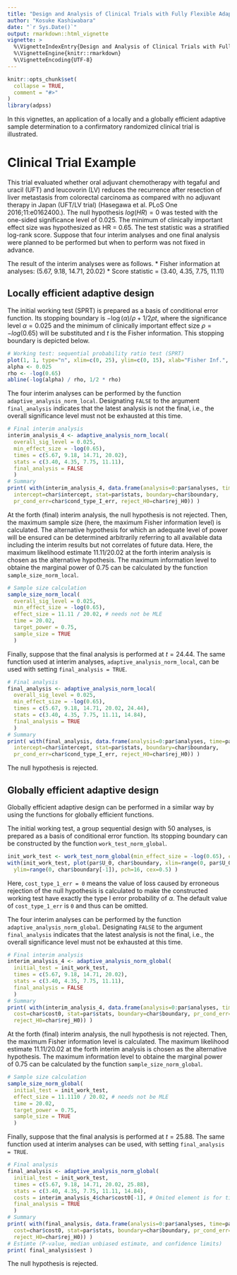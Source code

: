 ```yaml
---
title: "Design and Analysis of Clinical Trials with Fully Flexible Adaptive Sample Size Determination"
author: "Kosuke Kashiwabara"
date: "`r Sys.Date()`"
output: rmarkdown::html_vignette
vignette: >
  %\VignetteIndexEntry{Design and Analysis of Clinical Trials with Fully Flexible Adaptive Sample Determination}
  %\VignetteEngine{knitr::rmarkdown}
  %\VignetteEncoding{UTF-8}
---
```


```r
knitr::opts_chunk$set(
  collapse = TRUE,
  comment = "#>"
)
library(adpss)
```
In this vignettes, an application of a locally and a globally efficient 
adaptive sample determination to a confirmatory randomized clinical trial
is illustrated.

# Clinical Trial Example
This trial evaluated whether oral adjuvant chemotherapy with tegaful and uracil (UFT) and leucovorin (LV) reduces the recurrence after resection of liver metastasis from colorectal carcinoma as compared with no adjuvant therapy in Japan (UFT/LV trial) (Hasegawa et al. PLoS One 2016;11:e0162400.).
The null hypothesis $log(HR) = 0$ was tested with the one-sided significance level of 0.025.  The minimum of clinically important effect size was hypothesized as HR = 0.65. The test statistic was a stratified log-rank score.
Suppose that four interim analyses and one final analysis were planned to be performed but when to perform was not fixed in advance.

The result of the interim analyses were as follows.
* Fisher information at analyses: (5.67, 9.18, 14.71, 20.02)
* Score statistic = (3.40, 4.35, 7.75, 11.11)

## Locally efficient adaptive design
The initial working test (SPRT) is prepared as a basis of conditional error function. Its stopping boundary is $-\log(\alpha) / \rho + 1 / 2 \rho t$,
where the significance level $\alpha = 0.025$ and the minimum of clinically important effect size $\rho = -log(0.65)$ will be substituted and $t$ is the Fisher information. This stopping boundary is depicted below.

```r
# Working test: sequential probability ratio test (SPRT)
plot(1, 1, type="n", xlim=c(0, 25), ylim=c(0, 15), xlab="Fisher Inf.", ylab = "Score Stat.")
alpha <- 0.025
rho <- -log(0.65)
abline(-log(alpha) / rho, 1/2 * rho)
```

The four interim analyses can be performed by the function `adaptive_analysis_norm_local`.
Designating `FALSE` to the argument `final_analysis` indicates that the latest analysis is not the final, i.e., the overall significance level must not be exhausted at this time.

```r
# Final interim analysis
interim_analysis_4 <- adaptive_analysis_norm_local(
  overall_sig_level = 0.025,
  min_effect_size = -log(0.65),
  times = c(5.67, 9.18, 14.71, 20.02),
  stats = c(3.40, 4.35, 7.75, 11.11),
  final_analysis = FALSE
  )
# Summary
print( with(interim_analysis_4, data.frame(analysis=0:par$analyses, time=par$times,
  intercept=char$intercept, stat=par$stats, boundary=char$boundary,
  pr_cond_err=char$cond_type_I_err, reject_H0=char$rej_H0)) )
```

At the forth (final) interim analysis, the null hypothesis is not rejected. Then, the maximum sample size (here, the maximum Fisher information level) is calculated.
The alternative hypothesis for which an adequate level of power will be ensured can be determined arbitrarily referring to all available data including the interim results but not correlates of future data.
Here, the maximum likelihood estimate $11.11 / 20.02$ at the forth interim analysis is chosen as the alternative hypothesis. The maximum information level to obtaine the marginal power of 0.75 can be calculated by the function `sample_size_norm_local`.

```r
# Sample size calculation
sample_size_norm_local(
  overall_sig_level = 0.025,
  min_effect_size = -log(0.65),
  effect_size = 11.11 / 20.02, # needs not be MLE
  time = 20.02,
  target_power = 0.75,
  sample_size = TRUE
  )
```
Finally, suppose that the final analysis is performed at $t = 24.44$.
The same function used at interim analyses, `adaptive_analysis_norm_local`,  can be used with setting `final_analysis = TRUE`.

```r
# Final analysis
final_analysis <- adaptive_analysis_norm_local(
  overall_sig_level = 0.025,
  min_effect_size = -log(0.65),
  times = c(5.67, 9.18, 14.71, 20.02, 24.44),
  stats = c(3.40, 4.35, 7.75, 11.11, 14.84),
  final_analysis = TRUE
  )
# Summary
print( with(final_analysis, data.frame(analysis=0:par$analyses, time=par$times,
  intercept=char$intercept, stat=par$stats, boundary=char$boundary,
  pr_cond_err=char$cond_type_I_err, reject_H0=char$rej_H0)) )
```

The null hypothesis is rejected.



## Globally efficient adaptive design

Globally efficient adaptive design can be performed in a similar way by using the functions for globally efficient functions.

The initial working test, a group sequential design with 50 analyses, is prepared as a basis of conditional error function. Its stopping boundary can be constructed by the function `work_test_norm_global`.

```r
init_work_test <- work_test_norm_global(min_effect_size = -log(0.65), cost_type_1_err = 0)
with(init_work_test, plot(par$U_0, char$boundary, xlim=range(0, par$U_0),
  ylim=range(0, char$boundary[-1]), pch=16, cex=0.5) )
```

Here, `cost_type_1_err = 0` means the value of loss caused by erroneous rejection of the null hypothesis is calculated to make the constructed working test have exactly the type I error probability of $\alpha$.
The default value of `cost_type_1_err` is `0` and thus can be omitted.

The four interim analyses can be performed by the function `adaptive_analysis_norm_global`.
Designating `FALSE` to the argument `final_analysis` indicates that the latest analysis is not the final, i.e., the overall significance level must not be exhausted at this time.

```r
# Final interim analysis
interim_analysis_4 <- adaptive_analysis_norm_global(
  initial_test = init_work_test,
  times = c(5.67, 9.18, 14.71, 20.02),
  stats = c(3.40, 4.35, 7.75, 11.11),
  final_analysis = FALSE
  )
# Summary
print( with(interim_analysis_4, data.frame(analysis=0:par$analyses, time=par$times,
  cost=char$cost0, stat=par$stats, boundary=char$boundary, pr_cond_err=char$cond_type_I_err,
  reject_H0=char$rej_H0)) )
```

At the forth (final) interim analysis, the null hypothesis is not rejected. Then, the maximum Fisher information level is calculated.
The maximum likelihood estimate $11.11 / 20.02$ at the forth interim analysis is chosen as the alternative hypothesis. The maximum information level to obtaine the marginal power of $0.75$ can be calculated by the function `sample_size_norm_global`.

```r
# Sample size calculation
sample_size_norm_global(
  initial_test = init_work_test,
  effect_size = 11.1110 / 20.02, # needs not be MLE
  time = 20.02,
  target_power = 0.75,
  sample_size = TRUE
  )
```

Finally, suppose that the final analysis is performed at $t = 25.88$.
The same function used at interim analyses can be used, with setting `final_analysis = TRUE`. 

```r
# Final analysis
final_analysis <- adaptive_analysis_norm_global(
  initial_test = init_work_test,
  times = c(5.67, 9.18, 14.71, 20.02, 25.88),
  stats = c(3.40, 4.35, 7.75, 11.11, 14.84),
  costs = interim_analysis_4$char$cost0[-1], # Omited element is for time = 0
  final_analysis = TRUE
  )
# Summary
print( with(final_analysis, data.frame(analysis=0:par$analyses, time=par$times,
  cost=char$cost0, stat=par$stats, boundary=char$boundary, pr_cond_err=char$cond_type_I_err,
  reject_H0=char$rej_H0)) )
# Estimte (P-value, median unbiased estimate, and confidence limits)
print( final_analysis$est )
```

The null hypothesis is rejected.





